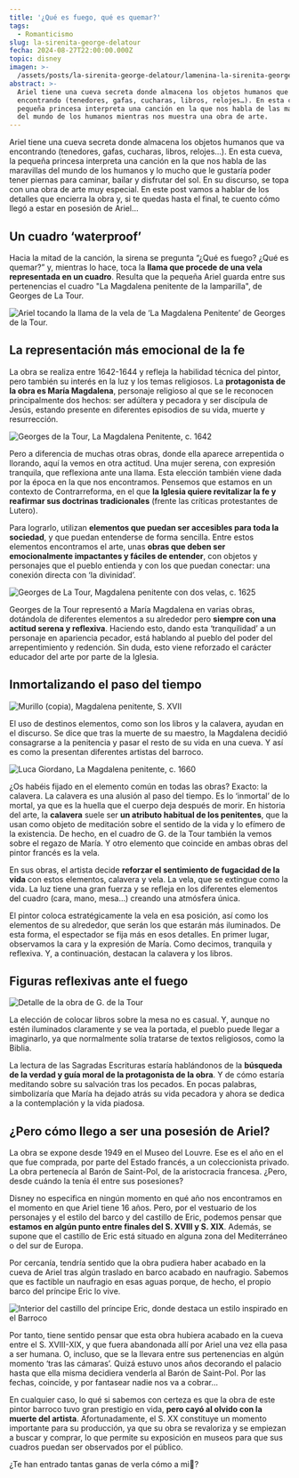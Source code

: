 ```yaml
---
title: '¿Qué es fuego, qué es quemar?'
tags:
  - Romanticismo
slug: la-sirenita-george-delatour
fecha: 2024-08-27T22:00:00.000Z
topic: disney
imagen: >-
  /assets/posts/la-sirenita-george-delatour/lamenina-la-sirenita-george-delatour-thumbnail.webp
abstract: >-
  Ariel tiene una cueva secreta donde almacena los objetos humanos que va
  encontrando (tenedores, gafas, cucharas, libros, relojes…). En esta cueva, la
  pequeña princesa interpreta una canción en la que nos habla de las maravillas
  del mundo de los humanos mientras nos muestra una obra de arte.
---
```


Ariel tiene una cueva secreta donde almacena los objetos humanos que va encontrando (tenedores, gafas, cucharas, libros, relojes…). En esta cueva, la pequeña princesa interpreta una canción en la que nos habla de las maravillas del mundo de los humanos y lo mucho que le gustaría poder tener piernas para caminar, bailar y disfrutar del sol. En su discurso, se topa con una obra de arte muy especial. En este post vamos a hablar de los detalles que encierra la obra y, si te quedas hasta el final, te cuento cómo llegó a estar en posesión de Ariel…

## Un cuadro ‘waterproof’

Hacia la mitad de la canción, la sirena se pregunta “¿Qué es fuego? ¿Qué es quemar?” y, mientras lo hace, toca la **llama que procede de una vela representada en un cuadro**. Resulta que la pequeña Ariel guarda entre sus pertenencias el cuadro "La Magdalena penitente de la lamparilla", de Georges de La Tour.

![Ariel tocando la llama de la vela de ‘La Magdalena Penitente’ de Georges de la Tour.](/assets/posts/la-sirenita-george-delatour/lamenina-la-sirenita-george-delatour-01.webp "Ariel tocando la llama de la vela de ‘La Magdalena Penitente’ de Georges de la Tour.")

## La representación más emocional de la fe

La obra se realiza entre 1642-1644 y refleja la habilidad técnica del pintor, pero también su interés en la luz y los temas religiosos. La **protagonista de la obra es María Magdalena**, personaje religioso al que se le reconocen principalmente dos hechos: ser adúltera y pecadora y ser discípula de Jesús, estando presente en diferentes episodios de su vida, muerte y resurrección.

![Georges de la Tour, La Magdalena Penitente, c. 1642](/assets/posts/la-sirenita-george-delatour/lamenina-la-sirenita-george-delatour-02.webp "Georges de la Tour, La Magdalena Penitente, c. 1642")

Pero a diferencia de muchas otras obras, donde ella aparece arrepentida o llorando, aquí la vemos en otra actitud. Una mujer serena, con expresión tranquila, que reflexiona ante una llama. Esta elección también viene dada por la época en la que nos encontramos. Pensemos que estamos en un contexto de Contrarreforma, en el que **la Iglesia quiere revitalizar la fe y reafirmar sus doctrinas tradicionales** (frente las críticas protestantes de Lutero).

Para lograrlo, utilizan **elementos que puedan ser accesibles para toda la sociedad**, y que puedan entenderse de forma sencilla. Entre estos elementos encontramos el arte, unas **obras que deben ser emocionalmente impactantes y fáciles de entender**, con objetos y personajes que el pueblo entienda y con los que puedan conectar: una conexión directa con ‘la divinidad’.

![Georges de La Tour, Magdalena penitente con dos velas, c. 1625](/assets/posts/la-sirenita-george-delatour/lamenina-la-sirenita-george-delatour-03.webp "Georges de La Tour, Magdalena penitente con dos velas, c. 1625")

Georges de la Tour representó a María Magdalena en varias obras, dotándola de diferentes elementos a su alrededor pero **siempre con una actitud serena y reflexiva**. Haciendo esto, dando esta ‘tranquilidad’ a un personaje en apariencia pecador, está hablando al pueblo del poder del arrepentimiento y redención. Sin duda, esto viene reforzado el carácter educador del arte por parte de la Iglesia.

## Inmortalizando el paso del tiempo

![Murillo (copia), Magdalena penitente, S. XVII](/assets/posts/la-sirenita-george-delatour/lamenina-la-sirenita-george-delatour-04.webp "Murillo (copia), Magdalena penitente, S. XVII")

El uso de destinos elementos, como son los libros y la calavera, ayudan en el discurso. Se dice que tras la muerte de su maestro, la Magdalena decidió consagrarse a la penitencia y pasar el resto de su vida en una cueva. Y así es como la presentan diferentes artistas del barroco.

![Luca Giordano, La Magdalena penitente, c. 1660](/assets/posts/la-sirenita-george-delatour/lamenina-la-sirenita-george-delatour-05.webp "Luca Giordano, La Magdalena penitente, c. 1660")

¿Os habéis fijado en el elemento común en todas las obras? Exacto: la calavera. La calavera es una alusión al paso del tiempo. Es lo ‘inmortal’ de lo mortal, ya que es la huella que el cuerpo deja después de morir. En historia del arte, la **calavera** suele ser **un atributo habitual de los penitentes**, que la usan como objeto de meditación sobre el sentido de la vida y lo efímero de la existencia. De hecho, en el cuadro de G. de la Tour también la vemos sobre el regazo de María. Y otro elemento que coincide en ambas obras del pintor francés es la vela.

En sus obras, el artista decide **reforzar el sentimiento de fugacidad de la vida** con estos elementos, calavera y vela. La vela, que se extingue como la vida. La luz tiene una gran fuerza y se refleja en los diferentes elementos del cuadro (cara, mano, mesa…) creando una atmósfera única.

El pintor coloca estratégicamente la vela en esa posición, así como los elementos de su alrededor, que serán los que estarán más iluminados. De esta forma, el espectador se fija más en esos detalles. En primer lugar, observamos la cara y la expresión de María. Como decimos, tranquila y reflexiva. Y, a continuación, destacan la calavera y los libros.

## Figuras reflexivas ante el fuego

![Detalle de la obra de G. de la Tour](/assets/posts/la-sirenita-george-delatour/lamenina-la-sirenita-george-delatour-06.webp "Detalle de la obra de G. de la Tour")

La elección de colocar libros sobre la mesa no es casual. Y, aunque no estén iluminados claramente y se vea la portada, el pueblo puede llegar a imaginarlo, ya que normalmente solía tratarse de textos religiosos, como la Biblia.

La lectura de las Sagradas Escrituras estaría hablándonos de la **búsqueda de la verdad y guía moral de la protagonista de la obra**. Y de cómo estaría meditando sobre su salvación tras los pecados. En pocas palabras, simbolizaría que María ha dejado atrás su vida pecadora y ahora se dedica a la contemplación y la vida piadosa.

## ¿Pero cómo llego a ser una posesión de Ariel?

La obra se expone desde 1949 en el Museo del Louvre. Ese es el año en el que fue comprada, por parte del Estado francés, a un coleccionista privado. La obra pertenecía al Barón de Saint-Pol, de la aristocracia francesa. ¿Pero, desde cuándo la tenía él entre sus posesiones?

Disney no especifica en ningún momento en qué año nos encontramos en el momento en que Ariel tiene 16 años. Pero, por el vestuario de los personajes y el estilo del barco y del castillo de Eric, podemos pensar que **estamos en algún punto entre finales del S. XVIII y S. XIX**. Además, se supone que el castillo de Eric está situado en alguna zona del Mediterráneo o del sur de Europa.

Por cercanía, tendría sentido que la obra pudiera haber acabado en la cueva de Ariel tras algún traslado en barco acabado en naufragio. Sabemos que es factible un naufragio en esas aguas porque, de hecho, el propio barco del príncipe Eric lo vive.

![Interior del castillo del príncipe Eric, donde destaca un estilo inspirado en el Barroco](/assets/posts/la-sirenita-george-delatour/lamenina-la-sirenita-george-delatour-07.webp "Interior del castillo del príncipe Eric, donde destaca un estilo inspirado en el Barroco")

Por tanto, tiene sentido pensar que esta obra hubiera acabado en la cueva entre el S. XVIII-XIX, y que fuera abandonada allí por Ariel una vez ella pasa a ser humana. O, incluso, que se la llevara entre sus pertenencias en algún momento ‘tras las cámaras’. Quizá estuvo unos años decorando el palacio hasta que ella misma decidiera venderla al Barón de Saint-Pol. Por las fechas, coincide, y por fantasear nadie nos va a cobrar…

En cualquier caso, lo qué si sabemos con certeza es que la obra de este pintor barroco tuvo gran prestigio en vida, **pero cayó al olvido con la muerte del artista**. Afortunadamente, el S. XX constituye un momento importante para su producción, ya que su obra se revaloriza y se empiezan a buscar y comprar, lo que permite su exposición en museos para que sus cuadros puedan ser observados por el público.

¿Te han entrado tantas ganas de verla cómo a mi🤭?
